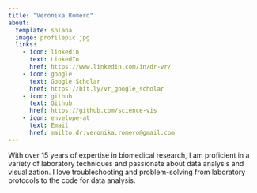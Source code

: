 ```yaml
---
title: "Veronika Romero"
about:
  template: solana
  image: profilepic.jpg
  links:
    - icon: linkedin
      text: LinkedIn
      href: https://www.linkedin.com/in/dr-vr/
    - icon: google
      text: Google Scholar
      href: https://bit.ly/vr_google_scholar
    - icon: github
      text: Github
      href: https://github.com/science-vis
    - icon: envelope-at
      text: Email
      href: mailto:dr.veronika.romero@gmail.com
---
```


With over 15 years of expertise in biomedical research, I am proficient in a variety of laboratory techniques and passionate about data analysis and visualization. I love troubleshooting and problem-solving from laboratory protocols to the code for data analysis. 

